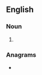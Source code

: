 {{also|pay-offs}}
==English==

===Noun===
{{head|en|noun plural form}}

# {{plural of|payoff|lang=en}}

===Anagrams===
* {{anagrams|en|pays off}}